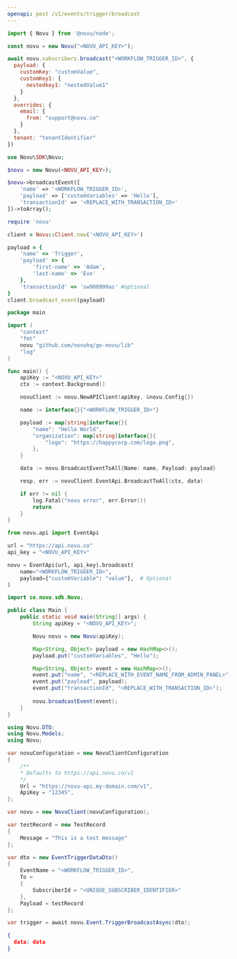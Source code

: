 ```yaml
---
openapi: post /v1/events/trigger/broadcast
---
```


<RequestExample>

```javascript Node.js
import { Novu } from '@novu/node';

const novu = new Novu("<NOVU_API_KEY>");

await novu.subscribers.broadcast("<WORKFLOW_TRIGGER_ID>", {
  payload: {
    customKey: "customValue",
    customKey1: {
      nestedkey1: "nestedValue1"
    }
  },
  overrides: {
    email: {
      from: "support@novu.co"
    }
  },
  tenant: "tenantIdentifier"
})
```

```php PHP
use Novu\SDK\Novu;

$novu = new Novu(<NOVU_API_KEY>);

$novu->broadcastEvent([
    'name' => '<WORKFLOW_TRIGGER_ID>',
    'payload' => ['customVariables' => 'Hello'],
    'transactionId' => '<REPLACE_WITH_TRANSACTION_ID>'
])->toArray();
```

```ruby Ruby
require 'novu'

client = Novu::Client.new('<NOVU_API_KEY>')

payload = {
    'name' => 'Trigger',
    'payload' => {
        'first-name' => 'Adam',
        'last-name' => 'Eve'
    },
    'transactionId' => 'sw900999as' #optional
}
client.broadcast_event(payload)
```

```go Go
package main

import (
	"context"
	"fmt"
	novu "github.com/novuhq/go-novu/lib"
	"log"
)

func main() {
	apiKey := "<NOVU_API_KEY>"
	ctx := context.Background()

	novuClient := novu.NewAPIClient(apiKey, &novu.Config{})

    name := interface{}{"<WORKFLOW_TRIGGER_ID>"}

	payload := map[string]interface{}{
		"name": "Hello World",
		"organization": map[string]interface{}{
			"logo": "https://happycorp.com/logo.png",
		},
	}

    data := novu.BroadcastEventToAll{Name: name, Payload: payload}

	resp, err := novuClient.EventApi.BroadcastToAll(ctx, data)

	if err != nil {
		log.Fatal("novu error", err.Error())
		return
	}
}
```

```python Python
from novu.api import EventApi

url = "https://api.novu.co"
api_key = "<NOVU_API_KEY>"

novu = EventApi(url, api_key).broadcast(
    name="<WORKFLOW_TRIGGER_ID>",
    payload={"customVariable": "value"},  # Optional
)
```

```java Java
import co.novu.sdk.Novu;

public class Main {
    public static void main(String[] args) {
        String apiKey = "<NOVU_API_KEY>";

        Novu novu = new Novu(apiKey);

        Map<String, Object> payload = new HashMap<>();
        payload.put("customVariables", "Hello");

        Map<String, Object> event = new HashMap<>();
        event.put("name", "<REPLACE_WITH_EVENT_NAME_FROM_ADMIN_PANEL>");
        event.put("payload", payload);
        event.put("transactionId", "<REPLACE_WITH_TRANSACTION_ID>");
      
        novu.broadcastEvent(event);
    }
}


```

```csharp .NET
using Novu.DTO;
using Novu.Models;
using Novu;

var novuConfiguration = new NovuClientConfiguration
{
    /** 
    * Defaults to https://api.novu.co/v1 
    */
    Url = "https://novu-api.my-domain.com/v1", 
    ApiKey = "12345",
};

var novu = new NovuClient(novuConfiguration);

var testRecord = new TestRecord
{
    Message = "This is a test message"
};

var dto = new EventTriggerDataDto()
{
    EventName = "<WORKFLOW_TRIGGER_ID>",
    To =
    {
        SubscriberId = "<UNIQUE_SUBSCRIBER_IDENTIFIER>"
    },
    Payload = testRecord
};

var trigger = await novu.Event.TriggerBroadcastAsync(dto);
```

</RequestExample>

<ResponseExample>

```json Response
{ 
  data: data
}
```

</ResponseExample>

